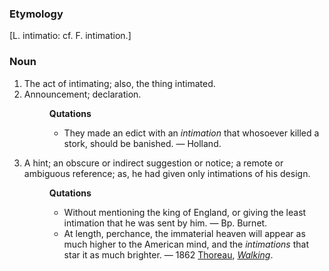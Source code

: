 ===Etymology===
[L. intimatio: cf. F. intimation.]

===Noun===
#The act of intimating; also, the thing intimated.
#Announcement; declaration.
#:'''Qutations'''
#:*They made an edict with an ''intimation'' that whosoever killed a stork, should be banished. &mdash; Holland.
#A hint; an obscure or indirect suggestion or notice; a remote or ambiguous reference; as, he had given only intimations of his design.
#:'''Qutations'''
#:*Without mentioning the king of England, or giving the least intimation that he was sent by him. &mdash; Bp. Burnet.
#:*At length, perchance, the immaterial heaven will appear as much higher to the American mind, and the ''intimations'' that star it as much brighter. &mdash; 1862 [[w:Henry David Thoreau|Thoreau]], [http://wikisource.org/wiki/Walking ''Walking''].